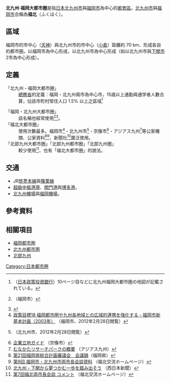 {{Infobox
|bodyclass    = bordered
|abovestyle   = background-color:#c93; text-align:center;
|above        = '''福岡・北九州大都市圈<br />（總務省定義/[[都市圈_(總務省)|1.5％都市圈]]）'''
|headerstyle  = background-color: #fc6
|header1      =
|label2       = 国
|data2        = {{JPN}}
|label3       = 面積
|data3        = '''5,741''' [[平方千米|km<sup>2</sup>]]
|label4       = 總人口
|data4        = '''5,538,142'''人<br/>（[[都市圈_(總務省)|1.5％都市圈]]）（[[2015年|2015年]][[國勢調查_(日本)|國勢調查]]）
|label5       = 人口密度
|data5        = '''964'''人/km<sup>2</sup><br />（2015年國勢調查）
|header6      = 外觀
|data7        =[[File:Fukuoka_Seaside_Momochi_Aerial_Shoot.jpg|250px]]<br />福岡市
|data8        =[[File:Kitakyushu_panorama_from_Mount_Sarakura_02.jpg|250px]]<br/>北九州市
}}
{{Japanese
|japanese=北九州・福岡大都市圏
|kana=きたきゅうしゅう・ふくおかだいとしけん
|romaji=Kitakyūshū-Fukuoka Daitoshiken
}}
{{Infobox settlement
| name                    = 福岡都市圈
| other_name              = 
| settlement_type         = [[都市雇用圈|都市雇用圈]]
| image_skyline           = 
| imagesize               = 
| image_alt               = 
| image_caption           = 
| pushpin_map             = 
| coordinates             = {{coord|33|36|N|130|24|E|display=inline}}
| subdivision_type        = 
| subdivision_name        = 
| subdivision_type1       = [[都道府縣|都道府縣]]
| subdivision_name1       = {{Flagicon|Fukuoka}} [[福岡縣|福岡縣]]
| subdivision_type2       = 中心都市
| subdivision_name2       = [[Image:Flag_of_Fukuoka_City.svg|border]][[福岡市|福岡市]]
| subdivision_type3       = 
| subdivision_name3       = 
| unit_pref               = Metric
<!-- ALL fields with measurements have automatic unit conversion -->
<!-- for references: use <ref> tags -->
| area_footnotes          = （2011年）<ref name="u-tokyo">{{cite web|url=http://www.csis.u-tokyo.ac.jp/UEA/uea_data_e.htm|title=Metropolitan Employment Area (MEA) Data|author=金本良嗣|publisher=[[東京大學|東京大學]]空間信息科學研究中心|language=en|access-date=2019-01-25|archive-date=2019-05-02|archive-url=https://web.archive.org/web/20190502161110/http://www.csis.u-tokyo.ac.jp/UEA/uea_data_e.htm|dead-url=no}}</ref>
<!-- square kilometers -->
| area_total_km2          = 1283.0
| area_blank1_title       = 
| area_blank1_km2         = 
| length_km               = 
| width_km                = 
| dimensions_footnotes    = 
| elevation_footnotes     = 
| elevation_m             = 
| population_as_of        = 2015年
| population_footnotes    = <ref name="MEA code">{{Cite web|title=Urban Employment Area (UEA) Code Table|url=http://www.csis.u-tokyo.ac.jp/UEA/uea_code_e.htm|author=金本良嗣|publisher=[[東京大學|東京大學]]空間信息科學研究中心|language=en|access-date=2019-01-25|archive-url=https://web.archive.org/web/20190109011635/http://www.csis.u-tokyo.ac.jp/UEA/uea_code_e.htm|archive-date=2019-01-09|dead-url=yes}}</ref>
| population_total        = 2565501
| population_rank         = [[都市雇用圈|日本第5位]]
| population_density_km2  = auto
| population_blank1_title        = 
| population_density_blank1_km2  = 
| population_density_blank1_sq_mi= 
| population_note         = 
<!-- blank fields (section 1) -->
| blank_name_sec1         = [[国内生产总值|GDP]]<ref name="u-tokyo"/>
| blank_info_sec1         = 8.9兆[[日圓|日圓]]（2010年）
<!-- website, footnotes -->
| website                 = {{URL|https://www.fukuoka-tosiken.jp/}}{{ja icon}}
| footnotes               =
}}
{{Infobox settlement
| name                    = 北九州都市圈
| other_name              = 
| settlement_type         = [[都市雇用圈|都市雇用圈]]
| image_skyline           = 
| imagesize               = 
| image_alt               = 
| image_caption           = 
| pushpin_map             = 
| coordinates             = {{coord|33|53|N|130|53|E|display=inline}}
| subdivision_type        = 
| subdivision_name        = 
| subdivision_type1       = [[都道府縣|都道府縣]]
| subdivision_name1       = {{Flagicon|Fukuoka}} [[福岡縣|福岡縣]]
| subdivision_type2       = 中心都市
| subdivision_name2       = [[Image:Flag_of_Kitakyushu,_Fukuoka.svg|border]][[北九州市|北九州市]]
| subdivision_type3       = 
| subdivision_name3       = 
| unit_pref               = Metric
<!-- ALL fields with measurements have automatic unit conversion -->
<!-- for references: use <ref> tags -->
| area_footnotes          = （2011年）<ref name="u-tokyo"/>
<!-- square kilometers -->
| area_total_km2          = 1222.3
| area_blank1_title       = 
| area_blank1_km2         = 
| length_km               = 
| width_km                = 
| dimensions_footnotes    = 
| elevation_footnotes     = 
| elevation_m             = 
| population_as_of        = 2015年
| population_footnotes    = <ref name="MEA code"/>
| population_total        = 1314276
| population_rank         = [[都市雇用圈|日本第11位]]
| population_density_km2  = auto
| population_blank1_title        = 
| population_density_blank1_km2  = 
| population_density_blank1_sq_mi= 
| population_note         = 
<!-- blank fields (section 1) -->
| blank_name_sec1         = [[国内生产总值|GDP]]<ref name="u-tokyo"/>
| blank_info_sec1         = 4.9兆[[日圓|日圓]]（2010年）
<!-- website, footnotes -->
| website                 = {{URL|https://kitanokyushu.jp/}}{{ja icon}}
| footnotes               =
}}

'''北九州·福岡大都市圈'''是指[[日本|日本]][[北九州市|北九州市]]與[[福岡市|福岡市]]為中心的[[都會區|都會區]]。[[北九州市|北九州市]]與[[福岡市|福岡市]]合稱為'''福北'''（ふくほく）。

==區域==
福岡市的市中心（[[天神_(福岡市)|天神]]）與北九州市的市中心（[[小倉|小倉]]）距離約 70 km、形成各自的都市圏。以福岡市為中心形成{{link-ja|福岡都市圈|福岡都市圏}}，以北九州市為中心形成{{link-ja|北九州都市圈|北九州都市圏}}（如以北九州市與[[下關市|下關市]]2市為中心形成{{link-ja|關門都市圏|関門都市圏}}）。

==定義==
; 「北九州・福岡大都市圈」
: [[總務省|總務省]]的定義：福岡・北九州兩市為中心市，15歳以上通勤與通学者人數合算，佔該市町村常住人口 1.5% 以上之區域<ref>{{PDFlink|[http://www.dbj.go.jp/japanese/download/pdf/local/03_09-1.pdf 「人口変動から見たわが国大都市圏の変容過程」]}}（[[日本政策投資銀行|日本政策投資銀行]]）10ページ目などに北九州福岡大都市圏の地図が記載されている。</ref>

; 「福岡・北九州大都市圈」
: 該名稱也經常使用<ref>{{PDFlink|[http://www.city.fukuoka.jp/download/159105362387.pdf 国際化施策計画本文]}}（福岡市）</ref><ref>{{Cite web |url=http://www.aso-taro.jp/district/index.html |title=麻生太郎オフィシャルサイト |access-date=2013-08-17 |archive-date=2020-08-06 |archive-url=https://web.archive.org/web/20200806064423/http://aso-taro.jp/district/index.html }}</ref>。
; 「福北大都市圈」
: 使用次數最多。福岡市<ref>[http://www.city.fukuoka.lg.jp/plan/kihonkeikaku/zenshihen/index2.html 政策目標18 福岡都市圏や九州各地域との広域的連携を強化する - 福岡市新基本計画（2003年）] {{Wayback|url=http://www.city.fukuoka.lg.jp/plan/kihonkeikaku/zenshihen/index2.html |date=20130705221117 }}（福岡市、2012年2月28日閲覧）</ref>・北九州市<ref>{{PDFlink|[http://www.city.kitakyushu.lg.jp/files/000014533.pdf 新基本構想における北九州市の空間的な位置づけ]}}（北九州市、2012年2月28日閲覧）</ref>・宗像市<ref>[http://www.city.munakata.lg.jp/shigai/kigyo3.html 企業立地ガイド] {{Wayback|url=http://www.city.munakata.lg.jp/shigai/kigyo3.html |date=20061110074013 }}（宗像市）</ref>・アジアス九州<ref>[http://www.asias-kyushu.com/munakata1 むなかたリサーチパークの概要] {{Wayback|url=http://www.asias-kyushu.com/munakata1 |date=20090105183924 }}（アジアス九州）</ref>等公家機關、公家資料<ref>[http://www.pref.fukuoka.lg.jp/wbase.nsf/d8a493f71bf3f38049256c2100232243/c846b0c8a260c5a3492572410035836b?OpenDocument 第21回福岡県総合計画審議会　会議録]{{dead link|date=2017年11月 |bot=InternetArchiveBot |fix-attempted=yes }}（福岡県）</ref><ref>[http://www.fukuhoku.net/bunsho_10.html 第9回 福岡市・北九州市両市長会談資料] {{Wayback|url=http://www.fukuhoku.net/bunsho_10.html |date=20081007023826 }}（福北交流ホームページ）</ref>、新聞社<ref>[http://www.nishinippon.co.jp/cm/2007/university/area.shtml 北九州・下関から夢つかむ一歩を踏み出そう] {{Wayback|url=http://www.nishinippon.co.jp/cm/2007/university/area.shtml |date=20090607084839 }}（西日本新聞）</ref>廣泛使用。
; 「北部九州大都市圈」「北部九州都市圈」「北部九州圈」
: 較少使用<ref>[http://www.fukuhoku.net/bunsho_8.html 第7回福北両市長会談 コメント] {{Wayback|url=http://www.fukuhoku.net/bunsho_8.html |date=20081007024345 }}（福北交流ホームページ）</ref>、也有「福北大都市圈」的說法。

==交通==
* JR[[筑豊本線|筑豊本線]]與[[篠栗線|篠栗線]]
* [[超級中樞港灣|超級中樞港灣]]、[[關門港|關門港]]與[[博多港|博多港]]。
* [[北九州機場|北九州機場]]與[[福岡機場|福岡機場]]。

== 參考資料 ==

{{Reflist}}

== 相關項目 ==
* [[福岡都市圏|福岡都市圏]]
* [[北九州都市圏|北九州都市圏]]
* [[北部九州|北部九州]]

{{日本百萬人口都市圈}}



[[Category:日本都市圈|Category:日本都市圈]]